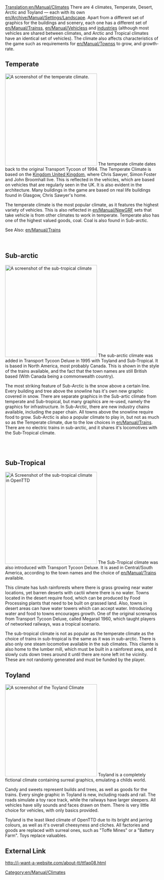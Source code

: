 [[Translation:en/Manual/Climates]]
There are 4 climates, Temperate, Desert, Arctic and Toyland &mdash; each with its own [[en/Archive/Manual/Settings/Landscape]]. Apart from a different set of graphics for the buildings and scenery, each one has a different set of [[en/Manual/Trains]]s, [[en/Manual/Vehicles]]s and [[en/Manual/Industries|industries]] (although most vehicles are shared between climates, and Arctic and Tropical climates have an identical set of vehicles). The climate also affects characteristics of the game such as requirements for [[en/Manual/Towns]]s to grow, and growth-rate.

==Temperate==
[[File:en/Manual/Temperatescreenshot.png|thumb|left|300px|A screenshot of the temperate climate.]]
The temperate climate dates back to the original Transport Tycoon of 1994. The Temperate Climate is based on the [https://www.wikipedia.org/wiki/United Kingdom United Kingdom], where Chris Sawyer, Simon Foster and John Broomhall live. This is reflected in the vehicles, which are based on vehicles that are regularly seen in the UK. It is also evident in the architecture. Many buildings in the game are based on real life buildings found in Glasgow, Chris Sawyer's home.

The temperate climate is the most popular climate, as it features the highest variety of vehicles. This is also reflected in [[en/Manual/NewGRF]] sets that take vehicle is from other climates to work in temperate. Temperate also has one of the highest valued goods, coal. Coal is also found in Sub-arctic.



See Also: [[en/Manual/Trains]]
<br>
<br>
<br>

==Sub-arctic==
[[File:en/Manual/Subarcticscreenshot.png|thumb|right|300px|A screenshot of the sub-tropical climate]]
The sub-arctic climate was added in Transport Tycoon Deluxe in 1995 with Toyland and Sub-Tropical. It is based in North America, most probably Canada. This is shown in the style of the trains available, and the fact that the town names are still British based (With Canada being a commonwealth country). 

The most striking feature of Sub-Arctic is the snow above a certain line. Every building and tree above the snowline has it's own new graphic covered in snow. There are separate graphics in the Sub-artic climate from temperate and Sub-tropical, but many graphics are re-used, namely the graphics for infrastructure.  In Sub-Arctic, there are new industry chains available, including the paper chain. All towns above the snowline require food to grow. Sub-Arctic is also a popular climate to play in, but not as much so as the Temperate climate, due to the low choices in [[en/Manual/Trains]]. There are no electric trains in sub-arctic, and it shares it's locomotives with the Sub-Tropical climate. 

<br>
<br>

==Sub-Tropical==
[[File:en/Manual/Subtropicalscreenshot.png|thumb|300px|left|A Screenshot of the sub-tropical climate in OpenTTD]]
The Sub-Tropical climate was also introduced with Transport Tycoon Deluxe. It is ased in Central/South America, according to the town names and the choice of [[en/Manual/Trains]] available. 

This climate has lush rainforests where there is grass growing near water locations, yet barren deserts with cactii where there is no water. Towns located in the desert require food, which can be produced by Food Processing plants that need to be built on grassed land. Also, towns in desert areas can have water towers which can accept water. Introducing water and food to towns encourages growth. One of the original screnarios from Transport Tycoon Deluxe, called Megarail 1960, which taught players of networked railways, was a tropical scenario. 

The sub-tropical climate is not as popular as the temperate climate as the choice of trains in sub-tropical is the same as it was in sub-arctic. There is also only one steam locomotive available in the sub climates. This cliamte is also home to the lumber mill, which must be built in a rainforest area, and it slowly cuts down trees around it until there are none left int he vicinity. These are not randomly generated and must be funded by the player.

==Toyland==
[[File:en/Manual/Toylandscreenshot.png|thumb|right|300px|A screenshot of the Toyland Climate]]
Toyland is a completely fictional climate containing surreal graphics, emulating a childs world.

Candy and sweets represent builds and trees, as well as goods for the trains. Every single graphic in Toyland is new, including roads and rail. The roads simulate a toy race track, while the railways have larger sleepers. All vehicles have silly sounds and faces drawn on them. There is very little choice for vehicles, with only basics provided. 

Toyland is the least liked climate of OpenTTD due to its bright and jarring colours, as well as it's overall cheesyness and cliches. All factories and goods are replaced with surreal ones, such as "Toffe Mines" or a "Battery Farm". Toys replace valuables.

==External Link==
http://i-want-a-website.com/about-tt/ttfaq08.html


[[Category:en/Manual/Climates]]